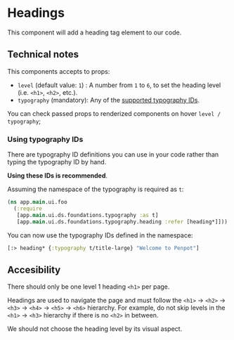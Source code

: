 
<Meta of={HeadingStories} />

# Headings

This component will add a heading tag element to our code.

## Technical notes

This components accepts to props:

- `level` (default value: `1`) : A number from `1` to `6`, to set the heading level (i.e. `<h1>`, `<h2>`, etc.).
- `typography` (mandatory): Any of the [supported typography IDs](?path=/docs/foundations-typography--docs).

You can check passed props to renderized components on hover `level / typography`;

### Using typography IDs

There are typography ID definitions you can use in your code rather than typing the
typography ID by hand.

**Using these IDs is recommended**.

Assuming the namespace of the typography is required as `t`:

```clj
(ns app.main.ui.foo
  (:require
   [app.main.ui.ds.foundations.typography :as t]
   [app.main.ui.ds.foundations.typography.heading :refer [heading*]]))
```

You can now use the typography IDs defined in the namespace:

```clj
[:> heading* {:typography t/title-large} "Welcome to Penpot"]
```

## Accesibility

There should only be one level 1 heading `<h1>` per page.

Headings are used to navigate the page and must follow the `<h1>` → `<h2>` → `<h3>` → `<h4>` → `<h5>` → `<h6>` hierarchy.
For example, do not skip levels in the `<h1>` → `<h3>` hierarchy if there is no `<h2>` in between.

We should not choose the heading level by its visual aspect.
